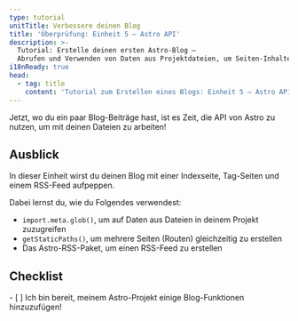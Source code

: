 ```yaml
---
type: tutorial
unitTitle: Verbessere deinen Blog
title: 'Überprüfung: Einheit 5 – Astro API'
description: >-
  Tutorial: Erstelle deinen ersten Astro-Blog –
  Abrufen und Verwenden von Daten aus Projektdateien, um Seiten-Inhalte und Routen
i18nReady: true
head:
  - tag: title
    content: 'Tutorial zum Erstellen eines Blogs: Einheit 5 – Astro API | Docs'
---
```



Jetzt, wo du ein paar Blog-Beiträge hast, ist es Zeit, die API von Astro zu nutzen, um mit deinen Dateien zu arbeiten!

## Ausblick

In dieser Einheit wirst du deinen Blog mit einer Indexseite, Tag-Seiten und einem RSS-Feed aufpeppen. 

Dabei lernst du, wie du Folgendes verwendest:
- `import.meta.glob()`, um auf Daten aus Dateien in deinem Projekt zuzugreifen
- `getStaticPaths()`, um mehrere Seiten (Routen) gleichzeitig zu erstellen
- Das Astro-RSS-Paket, um einen RSS-Feed zu erstellen

<Box icon="check-list">

## Checklist

<Checklist>
- [ ] Ich bin bereit, meinem Astro-Projekt einige Blog-Funktionen hinzuzufügen!
</Checklist>
</Box>
